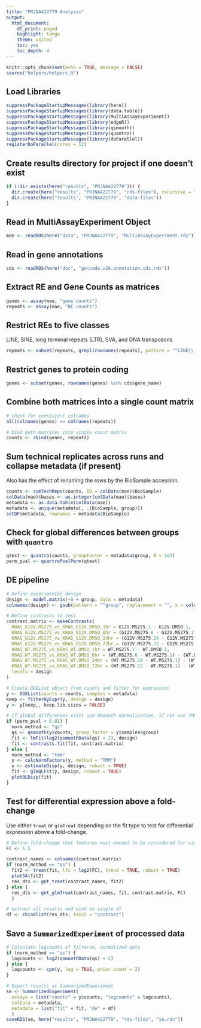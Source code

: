 ```yaml
---
title: "PRJNA422779 Analysis"
output:
  html_document:
    df_print: paged
    highlight: tango
    theme: united
    toc: yes
    toc_depth: 4
---
```


```r
knitr::opts_chunk$set(echo = TRUE, message = FALSE)
source("helpers/helpers.R")
```

## Load Libraries

```r
suppressPackageStartupMessages(library(here))
suppressPackageStartupMessages(library(data.table))
suppressPackageStartupMessages(library(MultiAssayExperiment))
suppressPackageStartupMessages(library(edgeR))
suppressPackageStartupMessages(library(qsmooth))
suppressPackageStartupMessages(library(quantro))
suppressPackageStartupMessages(library(doParallel))
registerDoParallel(cores = 12)
```

## Create results directory for project if one doesn't exist

```r
if (!dir.exists(here("results", "PRJNA422779"))) {
  dir.create(here("results", "PRJNA422779", "rds-files"), recursive = TRUE)
  dir.create(here("results", "PRJNA422779", "data-files"))
}
```

## Read in MultiAssayExperiment Object

```r
mae <- readRDS(here("data", "PRJNA422779", "MultiAssayExperiment.rds"))
```

## Read in gene annotations

```r
cds <- readRDS(here("doc", "gencode.v26.annotation.cds.rds"))
```

## Extract RE and Gene Counts as matrices

```r
genes <- assay(mae, "gene counts")
repeats <- assay(mae, "RE counts")
```

## Restrict REs to five classes

LINE, SINE, long terminal repeats (LTR), SVA, and DNA transposons

```r
repeats <- subset(repeats, grepl(rownames(repeats), pattern = "^LINE\\.|^SINE\\.|^LTR\\.|.*\\.SVA\\..*|^DNA\\."))
```

## Restrict genes to protein coding

```r
genes <- subset(genes, rownames(genes) %in% cds$gene_name)
```

## Combine both matrices into a single count matrix

```r
# check for consistent colnames
all(colnames(genes) == colnames(repeats))

# bind both matrices into single count matrix
counts <- rbind(genes, repeats)
```

## Sum technical replicates across runs and collapse metadata (if present)

Also has the effect of renaming the rows by the BioSample accession.

```r
counts <- sumTechReps(counts, ID = colData(mae)$BioSample)
colData(mae)$bases <- as.integer(colData(mae)$bases)
metadata <- as.data.table(colData(mae))
metadata <- unique(metadata[, .(BioSample, group)])
setDF(metadata, rownames = metadata$BioSample)
```

## Check for global differences between groups with `quantro`

```r
qtest <- quantro(counts, groupFactor = metadata$group, B = 1e3)
perm_pval <- quantroPvalPerm(qtest)
```

## DE pipeline

```r
# Define experimental design
design <- model.matrix(~0 + group, data = metadata)
colnames(design) <- gsub(pattern = "^group", replacement = "", x = colnames(design))

# Define contrasts to test
contrast.matrix <- makeContrasts(
  KRAS_G12V.MS275_vs_KRAS_G12V.DMSO_1hr = G12V.MS275.1 - G12V.DMSO.1,
  KRAS_G12V.MS275_vs_KRAS_G12V.DMSO_6hr = (G12V.MS275.6 - G12V.MS275.1) - (G12V.DMSO.6 - G12V.DMSO.1),
  KRAS_G12V.MS275_vs_KRAS_G12V.DMSO_24hr = (G12V.MS275.24 - G12V.MS275.1) - (G12V.DMSO.24 - G12V.DMSO.1),
  KRAS_G12V.MS275_vs_KRAS_G12V.DMSO_72hr = (G12V.MS275.72 - G12V.MS275.1) - (G12V.DMSO.72 - G12V.DMSO.1),
  KRAS_WT.MS275_vs_KRAS_WT.DMSO_1hr = WT.MS275.1 - WT.DMSO.1,
  KRAS_WT.MS275_vs_KRAS_WT.DMSO_6hr = (WT.MS275.6 - WT.MS275.1) - (WT.DMSO.6 - WT.DMSO.1),
  KRAS_WT.MS275_vs_KRAS_WT.DMSO_24hr = (WT.MS275.24 - WT.MS275.1) - (WT.DMSO.24 - WT.DMSO.1),
  KRAS_WT.MS275_vs_KRAS_WT.DMSO_72hr = (WT.MS275.72 - WT.MS275.1) - (WT.DMSO.72 - WT.DMSO.1),
  levels = design
)

# Create DGEList object from counts and filter for expression
y <- DGEList(counts = counts, samples = metadata)
keep <- filterByExpr(y, design = design)
y <- y[keep,, keep.lib.sizes = FALSE]

# If global differences exist use QSmooth normalization, if not use TMM
if (perm_pval < 0.01) {
  norm_method <- "qs"
  qs <- qsmooth(y$counts, group_factor = y$samples$group)
  fit <- lmFit(log2(qsmoothData(qs) + 2), design)
  fit <- contrasts.fit(fit, contrast.matrix)
} else {
  norm_method <- "tmm"
  y <- calcNormFactors(y, method = "TMM")
  y <- estimateDisp(y, design, robust = TRUE)
  fit <- glmQLFit(y, design, robust = TRUE)
  plotQLDisp(fit)
}
```

## Test for differential expression above a fold-change

Use either `treat` or `glmTreat` depending on the fit type to test for 
differential expression above a fold-change.

```r
# Define fold-change that features must exceed to be considered for significance
FC <- 1.5

contrast_names <- colnames(contrast.matrix)
if (norm_method == "qs") {
  fit2 <- treat(fit, lfc = log2(FC), trend = TRUE, robust = TRUE)
  plotSA(fit2)
  res_dts <- get_treat(contrast_names, fit2)
} else {
  res_dts <- get_glmTreat(contrast_names, fit, contrast.matrix, FC)
  }

# extract all results and bind to single df
df <- rbindlist(res_dts, idcol = "contrast")
```

## Save a `SummarizedExperiment` of processed data

```r
# Calculate logcounts of filtered, normalized data
if (norm_method == "qs") {
  logcounts <- log2(qsmoothData(qs) + 2)
} else {
  logcounts <- cpm(y, log = TRUE, prior.count = 2)
}

# Export results as SummarizedExperiment
se <- SummarizedExperiment(
  assays = list("counts" = y$counts, "logcounts" = logcounts),
  colData = metadata,
  metadata = list("fit" = fit, "de" = df)
  )
saveRDS(se, here("results", "PRJNA422779", "rds-files", "se.rds"))
```
